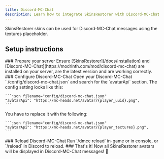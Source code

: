 ```yaml
---
title: Discord-MC-Chat
description: Learn how to integrate SkinsRestorer with Discord-MC-Chat.
---
```



SkinsRestorer skins can be used for Discord-MC-Chat messages using the textures placeholder.

## Setup instructions

<Steps>
  <Step>
    ### Prepare your server
    Ensure [SkinsRestorer](/docs/installation) and [Discord-MC-Chat](https://modrinth.com/mod/discord-mc-chat) are
    installed on your server, are the latest version and are working correctly.
  </Step>

  <Step>
    ### Configure Discord-MC-Chat
    Open your Discord-MC-Chat `./config/discord-mc-chat.json` and search for the `avatarApi` section.
    The config setting looks like this:

    ```json filename="config/discord-mc-chat.json"
    "avatarApi": "https://mc-heads.net/avatar/{player_uuid}.png",
    ```

  </Step>

  <Step>
    You have to replace it with the following:

    ```json filename="config/discord-mc-chat.json"
    "avatarApi": "https://mc-heads.net/avatar/{player_textures}.png",
    ```

  </Step>

<Step>
  ### Reload Discord-MC-Chat Run `/dmcc reload` in-game or in console, or
  `/reload` in Discord to reload.
</Step>

  <Step>
    ### That's it!
    Now all SkinsRestorer avatars will be displayed in Discord-MC-Chat messages! 🎉
  </Step>
</Steps>
